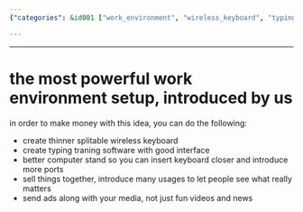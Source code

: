 ```yaml
---
{"categories": &id001 ["work_environment", "wireless_keyboard", "typing_training", "computer_stands", "product_bundling", "advertising", "media_content"], "category": "Software", "date": "2023-12-22 23:52:59", "description": "A comprehensive guide is provided on how to create a lucrative work environment by developing a sleek, splitable wireless keyboard, optimizing typing training software with an intuitive interface, enhancing computer stands for seamless connectivity, bundling products together, and incorporating ads alongside media content.", "tags": *id001, "title": "the most powerful work environment setup, introduced by us"}

---
```


------

# the most powerful work environment setup, introduced by us

in order to make money with this idea, you can do the following:

- create thinner splitable wireless keyboard
- create typing traning software with good interface
- better computer stand so you can insert keyboard closer and introduce more ports
- sell things together, introduce many usages to let people see what really matters
- send ads along with your media, not just fun videos and news

